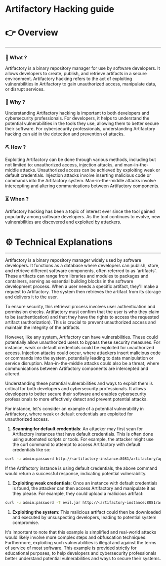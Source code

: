 # Artifactory Hacking guide


# 👉 Overview

---

### 👀 What ?

Artifactory is a binary repository manager for use by software developers. It allows developers to create, publish, and retrieve artifacts in a secure environment. Artifactory hacking refers to the act of exploiting vulnerabilities in Artifactory to gain unauthorized access, manipulate data, or disrupt services.


### 🧐 Why ?

Understanding Artifactory hacking is important to both developers and cybersecurity professionals. For developers, it helps to understand the potential vulnerabilities in the tools they use, allowing them to better secure their software. For cybersecurity professionals, understanding Artifactory hacking can aid in the detection and prevention of attacks.


### ⛏️ How ?

Exploiting Artifactory can be done through various methods, including but not limited to: unauthorized access, injection attacks, and man-in-the-middle attacks. Unauthorized access can be achieved by exploiting weak or default credentials. Injection attacks involve inserting malicious code or commands into the Artifactory system. Man-in-the-middle attacks involve intercepting and altering communications between Artifactory components.


### ⏳ When ?

Artifactory hacking has been a topic of interest ever since the tool gained popularity among software developers. As the tool continues to evolve, new vulnerabilities are discovered and exploited by attackers.


# ⚙️ Technical Explanations

---

Artifactory is a binary repository manager widely used by software developers. It functions as a database where developers can publish, store, and retrieve different software components, often referred to as 'artifacts'. These artifacts can range from libraries and modules to packages and containers, serving as essential building blocks in the software development process. When a user needs a specific artifact, they'll make a request to Artifactory. The system then retrieves the artifact from its storage and delivers it to the user.

To ensure security, this retrieval process involves user authentication and permission checks. Artifactory must confirm that the user is who they claim to be (authentication) and that they have the rights to access the requested artifact (authorization). This is crucial to prevent unauthorized access and maintain the integrity of the artifacts.

However, like any system, Artifactory can have vulnerabilities. These could potentially allow unauthorized users to bypass these security measures. For instance, weak or default credentials could be exploited for unauthorized access. Injection attacks could occur, where attackers insert malicious code or commands into the system, potentially leading to data manipulation or service disruption. Man-in-the-middle attacks could also be a threat, where communications between Artifactory components are intercepted and altered.

Understanding these potential vulnerabilities and ways to exploit them is critical for both developers and cybersecurity professionals. It allows developers to better secure their software and enables cybersecurity professionals to more effectively detect and prevent potential attacks.

For instance, let's consider an example of a potential vulnerability in Artifactory, where weak or default credentials are exploited for unauthorized access.

1. **Scanning for default credentials**: An attacker may first scan for Artifactory instances that have default credentials. This is often done using automated scripts or tools. For example, the attacker might use the curl command to attempt to access Artifactory with default credentials like so:

```bash
curl -u admin:password http://<artifactory-instance:8081/artifactory/api/system/ping

```

If the Artifactory instance is using default credentials, the above command would return a successful response, indicating potential vulnerability.

1. **Exploiting weak credentials**: Once an instance with default credentials is found, the attacker can then access Artifactory and manipulate it as they please. For example, they could upload a malicious artifact:

```bash
curl -u admin:password -T evil.jar http://<artifactory-instance:8081/artifactory/libs-snapshot-local/com/acme/

```

1. **Exploiting the system**: This malicious artifact could then be downloaded and executed by unsuspecting developers, leading to potential system compromise.

It's important to note that this example is simplified and real-world attacks would likely involve more complex steps and obfuscation techniques. Furthermore, exploiting such vulnerabilities is illegal and against the terms of service of most software. This example is provided strictly for educational purposes, to help developers and cybersecurity professionals better understand potential vulnerabilities and ways to secure their systems.
